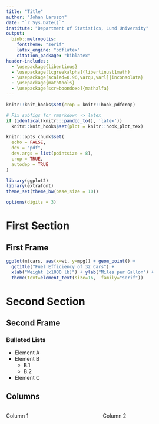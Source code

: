 ```yaml
---
title: "Title"
author: "Johan Larsson"
date: "`r Sys.Date()`"
institute: "Department of Statistics, Lund University"
output: 
  binb::metropolis:
    fonttheme: "serif"
    latex_engine: "pdflatex"
    citation_package: "biblatex"
header-includes:
  - \usepackage{libertinus}
  - \usepackage[lcgreekalpha]{libertinust1math}
  - \usepackage[scaled=0.96,varqu,varl]{inconsolata}
  - \usepackage{mathtools}
  - \usepackage[scr=boondoxo]{mathalfa}
---
```


```r
knitr::knit_hooks$set(crop = knitr::hook_pdfcrop)

# Fix subfigs for rmarkdown -> latex
if (identical(knitr:::pandoc_to(), 'latex'))
  knitr::knit_hooks$set(plot = knitr::hook_plot_tex)

knitr::opts_chunk$set(
  echo = FALSE,
  dev = "pdf",
  dev.args = list(pointsize = 8),
  crop = TRUE,
  autodep = TRUE
)

library(ggplot2)
library(extrafont)
theme_set(theme_bw(base_size = 10))

options(digits = 3)
```

# First Section

## First Frame

```r
ggplot(mtcars, aes(x=wt, y=mpg)) + geom_point() +
  ggtitle("Fuel Efficiency of 32 Cars") +
  xlab("Weight (x1000 lb)") + ylab("Miles per Gallon") +
  theme(text=element_text(size=16,  family="serif"))
```


# Second Section

## Second Frame

### Bulleted Lists

- Element A
- Element B
    - B.1
    - B.2
- Element C    

## Columns

::: {.columns}
:::: {.column width=0.6}
Column 1
::::
:::: {.column width=0.4}
Column 2
::::
:::
